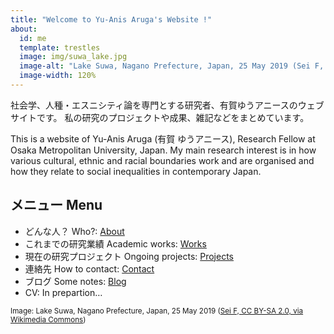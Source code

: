 ```yaml
---
title: "Welcome to Yu-Anis Aruga's Website !"
about:
  id: me
  template: trestles
  image: img/suwa_lake.jpg
  image-alt: "Lake Suwa, Nagano Prefecture, Japan, 25 May 2019 (Sei F, CC BY-SA 2.0, via Wikimedia Commons)"
  image-width: 120%
---
```


::: {#me style="margin: 0 auto; font-family: \"UD デジタル 教科書体 N-R\": padding-top: 0 px;"}
社会学、人種・エスニシティ論を専門とする研究者、有賀ゆうアニースのウェブサイトです。 私の研究のプロジェクトや成果、雑記などをまとめています。

This is a website of Yu-Anis Aruga (有賀 ゆうアニース), Research Fellow at Osaka Metropolitan University, Japan. My main research interest is in how various cultural, ethnic and racial boundaries work and are organised and how they relate to social inequalities in contemporary Japan.

::: callout-note
## メニュー Menu

-   どんな人？ Who?: [About](https://yaaruga.github.io/hp/about.html)
-   これまでの研究業績 Academic works: [Works](https://yaaruga.github.io/hp/work.html)
-   現在の研究プロジェクト Ongoing projects: [Projects](https://yaaruga.github.io/hp/project.html)
-   連絡先 How to contact: [Contact](https://yaaruga.github.io/hp/contact.html)
-   ブログ Some notes: [Blog](https://yaaruga.github.io/hp/blog.html)
-   CV: In prepartion...
:::
:::

[Image: Lake Suwa, Nagano Prefecture, Japan, 25 May 2019 ([Sei F, CC BY-SA 2.0, via Wikimedia Commons](https://commons.wikimedia.org/wiki/File:Lake_Suwa,_Nagano_Prefecture;_May_2019_(01).jpg))]{style="font-size: smaller;"}